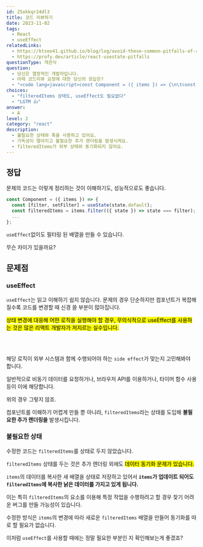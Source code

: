```yaml
---
id: 25okkqr24dl3
title: 코드 리뷰하기
date: 2023-11-02
tags:
  - React
  - useEffect
relatedLinks:
  - https://ktseo41.github.io/blog/log/avoid-these-common-pitfalls-of-react-usestate.html
  - https://profy.dev/article/react-usestate-pitfalls
questionType: 객관식
question:
  - 당신은 열정적인 개발자입니다.
  - 아래 코드리뷰 요청에 대한 당신의 응답은?
  - "<code lang=javascript>const Component = ({ items }) => {\n\tconst [filter, setFilter] = useState(null);\n\tconst [filteredItems, setFilteredItems] = useState([]);\n\tuseEffect(() => {\n\t\tif (filter) {\n\t\t\tsetFilteredItems(items.filter({state} => state === filter));\n\t\t}\n\t}, [filter]);\n\t... </code>"
choices:
  - "filteredItems 상태도, useEffect도 필요없다"
  - "LGTM 👍"
answer:
  - A
level: 2
category: "react"
description:
  - 불필요한 상태와 훅을 사용하고 있어요.
  - 가독성이 떨어지고 불필요한 추가 렌더링을 발생시켜요.
  - filteredItems가 외부 상태와 동기화되지 않아요.
---
```


## 정답

문제의 코드는 이렇게 정리하는 것이 이해하기도, 성능적으로도 좋습니다.

```javascript
const Component = ({ items }) => {
  const [filter, setFilter] = useState(state.default);
  const filteredItems = items.filter(({ state }) => state === filter);
  ...
};
```

`useEffect`없이도 필터링 된 배열을 만들 수 있습니다.

무슨 차이가 있을까요?

## 문제점

### useEffect

`useEffect`는 읽고 이해하기 쉽지 않습니다.
문제의 경우 단순하지만 컴포넌트가 복잡해질수록 코드를 변경할 때 신경 쓸 부분이 많아집니다.

<mark>상태 변경에 대응해 어떤 로직을 실행해야 할 경우, 무의식적으로 useEffect를
  사용하는 것은 많은 리액트 개발자가 저지르는 실수입니다.</mark>

<br />
<br />

해당 로직이 외부 시스템과 함께 수행되어야 하는 `side effect`가 맞는지 고민해봐야 합니다.

일반적으로 비동기 데이터를 요청하거나, 브라우저 API를 이용하거나, 타이머 함수 사용 등이 이에 해당합니다.

위의 경우 그렇지 않죠.

컴포넌트를 이해하기 어렵게 만들 뿐 아니라, `filteredItems`라는 상태를 도입해 <b>불필요한 추가 렌더링을</b> 발생시킵니다.

### 불필요한 상태

수정한 코드는 `filteredItems`를 상태로 두지 않았습니다.

`filteredItems` 상태를 두는 것은 추가 렌더링 외에도 <mark>데이터 동기화 문제가 있습니다.</mark>

`items`의 데이터를 복사한 새 배열을 상태로 저장하고 있어서 <b>`items`가 업데이트 되어도 `filteredItems`에 복사한 낡은 데이터를 가지고 있게 됩니다.</b>

이는 특히 `filteredItems`의 요소를 이용해 특정 작업을 수행하려고 할 경우 찾기 어려운 버그를 만들 가능성이 있습니다.

수정한 방식은 `items`의 변경에 따라 새로운 `filteredItems` 배열을 만들어 동기화를 따로 할 필요가 없습니다.

이처럼 `useEffect`를 사용할 때에는 정말 필요한 부분인 지 확인해보는게 좋겠죠?

